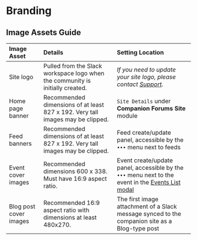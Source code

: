 
# Branding

## Image Assets Guide

| Image Asset            | Details                                                                        | Setting Location                                                                                                                           |
| :--------------------- | :----------------------------------------------------------------------------- | :----------------------------------------------------------------------------------------------------------------------------------------- |
| Site logo              | Pulled from the Slack workspace logo when the community is initially created.  | _If you need to update your site logo, please contact [Support](mailto:support@tightknit.ai)._                                             |
| Home page banner       | Recommended dimensions of at least 827 x 192. Very tall images may be clipped. | `Site Details` under **Companion Forums Site** module                                                                                      |
| Feed banners           | Recommended dimensions of at least 827 x 192. Very tall images may be clipped. | Feed create/update panel, accessible by the `•••` menu next to feeds                                                                       |
| Event cover images     | Recommended dimensions 600 x 338. Must have 16:9 aspect ratio.                 | Event create/update panel, accessible by the `•••` menu next to the event in the [Events List modal](/events/get-started#accessing-events) |
| Blog post cover images | Recommended 16:9 aspect ratio with dimensions at least 480x270.                | The first image attachment of a Slack message synced to the companion site as a Blog-type post                                             |
